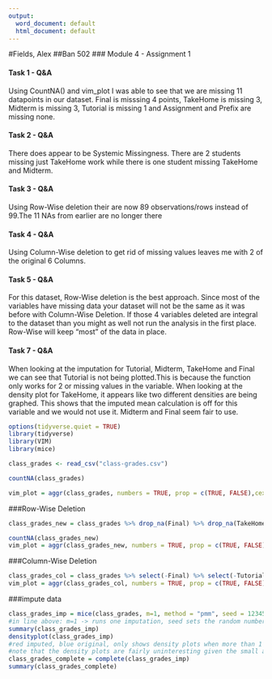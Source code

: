 ---
output:
  word_document: default
  html_document: default
---
#Fields, Alex
##Ban 502
### Module 4 - Assignment 1




#### Task 1 - Q&A
Using CountNA() and vim_plot I was able to see that we are missing 11 datapoints in our dataset.
Final is misssing 4 points, TakeHome is missing 3, Midterm is missing 3, Tutorial is missing 1 and Assignment and Prefix are missing none. 

#### Task 2 - Q&A
There does appear to be Systemic Missingness. There are 2 students missing just TakeHome work while there is one student missing TakeHome and Midterm. 

#### Task 3 - Q&A
Using Row-Wise deletion their are now 89 observations/rows instead of 99.The 11 NAs from earlier are no longer there 

#### Task 4 - Q&A
Using Column-Wise deletion to get rid of missing values leaves me with 2 of the original 6 Columns.

#### Task 5 - Q&A
For this dataset, Row-Wise deletion is the best approach. Since most of the variables have missing data your dataset will not be the same as it was before with Column-Wise Deletion. If those 4 variables deleted are integral to the dataset than you might as well not run the analysis in the first place. Row-Wise will keep "most" of the data in place.

#### Task 7 - Q&A
When looking at the imputation for Tutorial, Midterm, TakeHome and Final we can see that Tutorial is not being plotted.This is because the function only works for 2 or missing values in the variable. When looking at the density plot for TakeHome, it appears like two different densities are being graphed. This shows that the imputed mean calculation is off for this variable and we would not use it. Midterm and Final seem fair to use.  



```{r Task 1 and 2, message=FALSE}
options(tidyverse.quiet = TRUE)
library(tidyverse)
library(VIM)
library(mice)

class_grades <- read_csv("class-grades.csv")

countNA(class_grades)

vim_plot = aggr(class_grades, numbers = TRUE, prop = c(TRUE, FALSE),cex.axis=.7)

```

###Row-Wise Deletion
```{r Task 3}

class_grades_new = class_grades %>% drop_na(Final) %>% drop_na(TakeHome) %>% drop_na(Midterm) %>% drop_na(Tutorial)

countNA(class_grades_new)
vim_plot = aggr(class_grades_new, numbers = TRUE, prop = c(TRUE, FALSE),cex.axis=.7)

```

###Column-Wise Deletion
```{r}
class_grades_col = class_grades %>% select(-Final) %>% select(-Tutorial) %>% select(-Midterm) %>% select(-TakeHome)  
vim_plot = aggr(class_grades_col, numbers = TRUE, prop = c(TRUE, FALSE),cex.axis=.7)
```

###impute data
```{r}
class_grades_imp = mice(class_grades, m=1, method = "pmm", seed = 12345)
#in line above: m=1 -> runs one imputation, seed sets the random number seed to get repeatable results
summary(class_grades_imp)
densityplot(class_grades_imp)
#red imputed, blue original, only shows density plots when more than 1 value the variable was imputed
#note that the density plots are fairly uninteresting given the small amount of missing data
class_grades_complete = complete(class_grades_imp)
summary(class_grades_complete)

```

